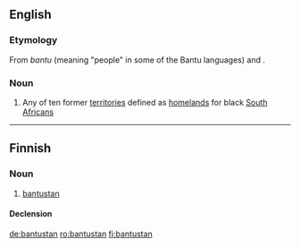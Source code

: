 ==English==

===Etymology===
From ''bantu'' (meaning "people" in some of the Bantu languages) and {{term|-stan|lang=en}}.

===Noun===
{{wikipedia}}
{{en-noun}}

# Any of ten former [[territory|territories]] defined as [[homeland]]s for black [[South African]]s

----

==Finnish==

===Noun===
{{fi-noun}}

# [[#English|bantustan]]

====Declension====
{{fi-decl-risti|bantustan|||a|i=0}}

[[de:bantustan]]
[[ro:bantustan]]
[[fi:bantustan]]